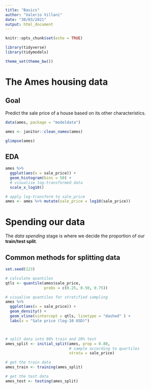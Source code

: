 ```yaml
---
title: "Basics"
author: "Valerio Villani"
date: "30/03/2021"
output: html_document
---
```


```r

knitr::opts_chunk$set(echo = TRUE)

library(tidyverse)
library(tidymodels)

theme_set(theme_bw())

```

# The Ames housing data

## Goal

Predict the sale price of a house based on its other characteristics.

```r

data(ames, package = "modeldata")

ames <- janitor::clean_names(ames)

glimpse(ames)

```

## EDA

```r

ames %>% 
  ggplot(aes(x = sale_price)) +
  geom_histogram(bins = 50) +
  # visualise log-transformed data
  scale_x_log10()


```
```r

# apply log-transform to sale_price
ames <- ames %>% mutate(sale_price = log10(sale_price))

```


# Spending our data

The *data spending* stage is where we decide the proportion of our **train/test split**.

## Common methods for splitting data

```r

set.seed(123)

# calculate quantiles
qtls <- quantile(ames$sale_price, 
                 probs = c(0.25, 0.50, 0.75))

# visualise quantiles for stratified sampling
ames %>% 
  ggplot(aes(x = sale_price)) +
  geom_density() +
  geom_vline(xintercept = qtls, linetype = "dashed" ) +
  labs(x = "Sale price (log-10 USD)")



# split data into 80% train and 20% test
ames_split <- initial_split(ames, prop = 0.80,
                            # sample according to quartiles
                            strata = sale_price)

# get the train data
ames_train <- training(ames_split)

# get the test data
ames_test <- testing(ames_split)

```
